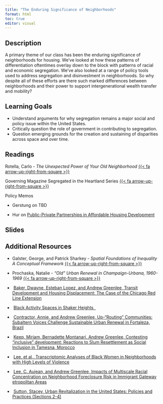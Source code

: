 ```yaml
---
title: "The Enduring Significance of Neighborhoods"
format: html
toc: true
editor: visual
---
```


## Description

A primary theme of our class has been the enduring significance of neighborhoods for housing. We've looked at how these patterns of differentiation oftentimes overlay down to the block with patterns of racial and economic segregation. We've also looked at a range of policy tools used to address segregation and disinvestment in neighborhoods. So why despite all of these efforts are there such marked differences between neighborhoods and their power to support intergenerational wealth transfer and mobility?

## Learning Goals

-   Understand arguments for why segregation remains a major social and policy issue within the United States.
-   Critically question the role of government in contributing to segregation.
-   Question emerging grounds for the creation and sustaining of disparities across space and over time.

## Readings

Rotella, Carlo - *The Unexpected Power of Your Old Neighborhood* [{{< fa arrow-up-right-from-square >}}](https://uofi.box.com/s/h7hr4akg2t23bttvbbokr7hbavwqufk3)

Governing Magazine Segregated in the Heartland Series [{{< fa arrow-up-right-from-square >}}](https://uofi.box.com/s/oq7e4cjqc9z8g6aryqprc8qodzv97t18)

Policy Memos

-   Gerstung on TBD

-   Hur on [Public-Private Partnerships in Affordable Housing Development](https://uofi.box.com/s/skhpcbi75i907jtv6gnkjvm2uu1sp3xb)

## Slides

## Additional Resources

-   Galster, George, and Patrick Sharkey - *Spatial Foundations of Inequality A Conceptual Framework* [{{< fa arrow-up-right-from-square >}}](https://uofi.box.com/s/x6ujv7t7grpvz2czsj2n0hhe6fpzssnm)

-   Prochaska, Natalie - *"Old" Urban Renewal in Champaign-Urbana, 1960-1969* [{{< fa arrow-up-right-from-square >}}](https://uofi.box.com/s/0r8dngderxe99n4kya11h0r0q3pmavk4)

-    [Baker, Dwayne, Esteban Lopez, and Andrew Greenlee, Transit Development and Housing Displacement: The Case of the Chicago Red Line Extension](https://www.tandfonline.com/doi/full/10.1080/14036096.2017.1284155)

-    [Black Activity Spaces in Shaker Heights  ](https://www.tandfonline.com/doi/full/10.1080/26884674.2021.1972774)

-    [Contractor, Annie, and Andrew Greenlee, Up-"Routing" Communities: Subaltern Voices Challenge Sustainable Urban Renewal in Fortaleza, Brazil](https://www.tandfonline.com/doi/full/10.1080/14036096.2017.1284155)

-    [Keep, Miriam, Bernadette Montanari, Andrew Greenlee, Contesting "inclusive" development: Reactions to Slum Resettlement as Social Inclusion in Tamesna, Morocco](https://www.sciencedirect.com/science/article/pii/S0264275121002286)

-    [Lee, et al., Transcriptomic Analyses of Black Women in Neighborhoods with High Levels of Violence](https://www.sciencedirect.com/science/article/pii/S0306453021000482)

-    [Lee, C. Aujean, and Andrew Greenlee, Impacts of Multiscale Racial Concentration on Neighborhood Foreclosure Risk in Immigrant Gateway etropolitan Areas](https://journals.sagepub.com/doi/abs/10.1111/cico.12478)

-    [Sutton, Stacey, Urban Revitalization in the United States: Policies and Practices (Sections 2-4)](https://uofi.box.com/s/ea307xgwlws48lu97msi9cqbjo8yfjr9)
